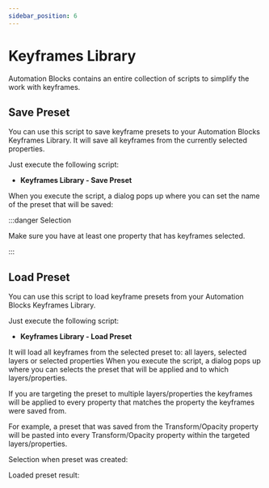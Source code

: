 ```yaml
---
sidebar_position: 6
---
```



# Keyframes Library

Automation Blocks contains an entire collection of scripts to simplify the work with keyframes.

## Save Preset

You can use this script to save keyframe presets to your Automation Blocks Keyframes Library.
It will save all keyframes from the currently selected properties.

Just execute the following script:

-   **Keyframes Library - Save Preset**

When you execute the script, a dialog pops up where you can set the name of the preset that will be saved:

<RetinaImg
	src="/img/tutorials-ae/keyframesLibrarySavePresetDialog.png"
	alt="After Effects Script: Keyframes Library - Save Preset - Dialog"
/>

:::danger Selection

Make sure you have at least one property that has keyframes selected.

:::

## Load Preset

You can use this script to load keyframe presets from your Automation Blocks Keyframes Library.

Just execute the following script:

-   **Keyframes Library - Load Preset**

It will load all keyframes from the selected preset to: all layers, selected layers or selected properties
When you execute the script, a dialog pops up where you can selects the preset that will be applied and to which layers/properties.

<RetinaImg
	src="/img/tutorials-ae/keyframesLibraryLoadPresetDialog.png"
	alt="After Effects Script: Keyframes Library - Save Preset - Dialog"
/>

If you are targeting the preset to multiple layers/properties the keyframes will be applied to every property that matches the property the keyframes were saved from.

For example, a preset that was saved from the Transform/Opacity property will be pasted into every Transform/Opacity property within the targeted layers/properties.

Selection when preset was created:

<RetinaImg
	src="/img/tutorials-ae/keyframesLibraryMultiplePropsSelected.png"
	alt="After Effects Script: Keyframes Library - Multiple properties selected"
/>

Loaded preset result:

<RetinaImg
	src="/img/tutorials-ae/keyframesLibraryLoadToMultipleProps.png"
	alt="After Effects Script: Keyframes Library - Keyframes loaded to multiple properties"
/>
